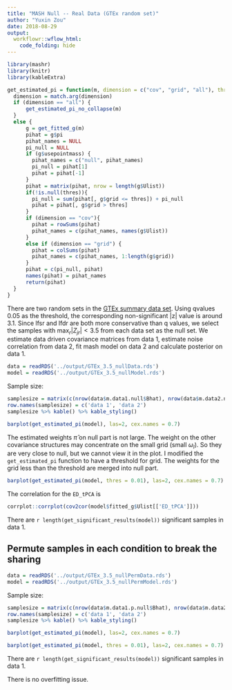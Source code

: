 ```yaml
---
title: "MASH Null -- Real Data (GTEx random set)"
author: "Yuxin Zou"
date: 2018-08-29
output: 
  workflowr::wflow_html:
    code_folding: hide
---
```


```r
library(mashr)
library(knitr)
library(kableExtra)
```

```r
get_estimated_pi = function(m, dimension = c("cov", "grid", "all"), thres = NULL){
  dimension = match.arg(dimension)
  if (dimension == "all") {
      get_estimated_pi_no_collapse(m)
  }
  else {
      g = get_fitted_g(m)
      pihat = g$pi
      pihat_names = NULL
      pi_null = NULL
      if (g$usepointmass) {
        pihat_names = c("null", pihat_names)
        pi_null = pihat[1]
        pihat = pihat[-1]
      }
      pihat = matrix(pihat, nrow = length(g$Ulist))
      if(!is.null(thres)){
        pi_null = sum(pihat[, g$grid <= thres]) + pi_null
        pihat = pihat[, g$grid > thres]
      }
      if (dimension == "cov"){
        pihat = rowSums(pihat)
        pihat_names = c(pihat_names, names(g$Ulist))
      }
      else if (dimension == "grid") {
        pihat = colSums(pihat)
        pihat_names = c(pihat_names, 1:length(g$grid))
      }
      pihat = c(pi_null, pihat)
      names(pihat) = pihat_names
      return(pihat)
  }
}
```

There are two random sets in the [GTEx summary data set](https://github.com/stephenslab/gtexresults/blob/master/data/MatrixEQTLSumStats.Portable.Z.rds?raw=TRUE). Using qvalues 0.05 as the threshold, the corresponding non-significant |z| value is around 3.1. Since lfsr and lfdr are both more conservative than q values, we select the samples with $\max_{r} |Z_{jr}| < 3.5$ from each data set as the null set. We estimate data driven covariance matrices from data 1, estimate noise correlation from data 2, fit mash model on data 2 and calculate posterior on data 1.

```r
data = readRDS('../output/GTEx_3.5_nullData.rds')
model = readRDS('../output/GTEx_3.5_nullModel.rds')
```

Sample size:
```r
samplesize = matrix(c(nrow(data$m.data1.null$Bhat), nrow(data$m.data2.null$Bhat)))
row.names(samplesize) = c('data 1', 'data 2')
samplesize %>% kable() %>% kable_styling()
```

```r
barplot(get_estimated_pi(model), las=2, cex.names = 0.7)
```

The estimated weights $\hat{\pi}$ on null part is not large. The weight on the other covariance structures may concentrate on the small grid (small $\omega_{l}$). So they are very close to null, but we cannot view it in the plot. I modified the `get_estimated_pi` function to have a threshold for grid. The weights for the grid less than the threshold are merged into null part.

```r
barplot(get_estimated_pi(model, thres = 0.01), las=2, cex.names = 0.7)
```

The correlation for the `ED_tPCA` is
```r
corrplot::corrplot(cov2cor(model$fitted_g$Ulist[['ED_tPCA']]))
```

There are `r length(get_significant_results(model))` significant samples in data 1.

## Permute samples in each condition to break the sharing

```r
data = readRDS('../output/GTEx_3.5_nullPermData.rds')
model = readRDS('../output/GTEx_3.5_nullPermModel.rds')
```

Sample size:
```r
samplesize = matrix(c(nrow(data$m.data1.p.null$Bhat), nrow(data$m.data2.p.null$Bhat)))
row.names(samplesize) = c('data 1', 'data 2')
samplesize %>% kable() %>% kable_styling()
```

```r
barplot(get_estimated_pi(model), las=2, cex.names = 0.7)
```

```r
barplot(get_estimated_pi(model, thres = 0.01), las=2, cex.names = 0.7)
```
There are `r length(get_significant_results(model))` significant samples in data 1.

There is no overfitting issue.
